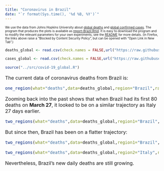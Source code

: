 ```yaml
---
title: "Coronavirus in Brazil"
date: "`r format(Sys.time(), '%d %B, %Y')`"
---
```


<font size=1>

We use the data from Johns Hopkins University about [global deaths](https://github.com/CSSEGISandData/COVID-19/blob/master/csse_covid_19_data/csse_covid_19_time_series/time_series_covid19_deaths_global.csv)  and [global confirmed cases](https://github.com/CSSEGISandData/COVID-19/blob/master/csse_covid_19_data/csse_covid_19_time_series/time_series_covid19_confirmed_global.csv). The program that produces the plots is available as [report-Brazil.Rmd](https://github.com/alexhkurz/coronavirus-in-R/blob/master/reports/report-Brazil.Rmd). It is easy to download the program and to modify the relevant parameters for your own experiments, see the [README](https://github.com/alexhkurz/coronavirus-in-R/) for more details. (In Firefox, the links above raise a "Blocked by Content Security Policy", but can be opened with "Open Link in New Tab".)
    
</font>

```r
deaths_global <- read.csv(check.names = FALSE,url("https://raw.githubusercontent.com/CSSEGISandData/COVID-19/master/csse_covid_19_data/csse_covid_19_time_series/time_series_covid19_deaths_global.csv"))

cases_global <- read.csv(check.names = FALSE,url("https://raw.githubusercontent.com/CSSEGISandData/COVID-19/master/csse_covid_19_data/csse_covid_19_time_series/time_series_covid19_confirmed_global.csv"))

source("../src/covid-19_global.R")
```

<font size=3>

The current data of coronavirus deaths from Brazil is:

```r
one_region(what="deaths",data=deaths_global,region="Brazil",range = 120)
```


Zooming back into the past shows that when Brazil had its first 80 deaths on **March 27**, it looked to be on a similar trajectory as Italy 27 days earlier.

```r
two_regions(what="deaths",data=deaths_global,region1="Brazil",region2="Italy",last_day="3/27/20",lag=27)
```

But since then, Brazil has been on a flatter trajectory:

```r
two_regions(what="deaths",data=deaths_global,region1="Brazil",region2="Italy",last_day="4/27/20",lag=44, range=40)
```


```r
two_regions(what="deaths",data=deaths_global,region2="Italy",region1="Brazil", lag=58, range=60)
```

Nevertheless, Brazil's new daily deaths are still growing.

</font>
